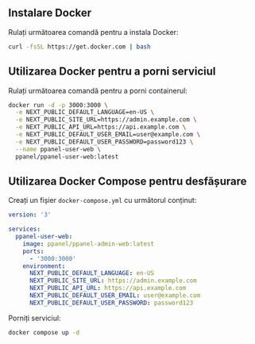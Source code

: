 ## Instalare Docker

Rulați următoarea comandă pentru a instala Docker:

```bash
curl -fsSL https://get.docker.com | bash
```

## Utilizarea Docker pentru a porni serviciul

Rulați următoarea comandă pentru a porni containerul:

```bash
docker run -d -p 3000:3000 \
  -e NEXT_PUBLIC_DEFAULT_LANGUAGE=en-US \
  -e NEXT_PUBLIC_SITE_URL=https://admin.example.com \
  -e NEXT_PUBLIC_API_URL=https://api.example.com \
  -e NEXT_PUBLIC_DEFAULT_USER_EMAIL=user@example.com \
  -e NEXT_PUBLIC_DEFAULT_USER_PASSWORD=password123 \
  --name ppanel-user-web \
  ppanel/ppanel-user-web:latest
```

## Utilizarea Docker Compose pentru desfășurare

Creați un fișier `docker-compose.yml` cu următorul conținut:

```yaml
version: '3'

services:
  ppanel-user-web:
    image: ppanel/ppanel-admin-web:latest
    ports:
      - '3000:3000'
    environment:
      NEXT_PUBLIC_DEFAULT_LANGUAGE: en-US
      NEXT_PUBLIC_SITE_URL: https://admin.example.com
      NEXT_PUBLIC_API_URL: https://api.example.com
      NEXT_PUBLIC_DEFAULT_USER_EMAIL: user@example.com
      NEXT_PUBLIC_DEFAULT_USER_PASSWORD: password123
```

Porniți serviciul:

```bash
docker compose up -d
```



<Giscus />
